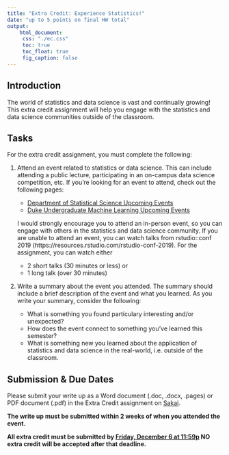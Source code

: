 ```yaml
---
title: "Extra Credit: Experience Statistics!"
date: "up to 5 points on final HW total"
output: 
    html_document: 
     css: "./ec.css"
     toc: true
     toc_float: true
     fig_caption: false
---
```


## Introduction 

The world of statistics and data science is vast and continually growing! This extra credit assignment will help you engage with the statistics and data science communities outside of the classroom. 

## Tasks

For the extra credit assignment, you must complete the following:

1. Attend an event related to statistics or data science. This can include attending a public lecture, participating in an on-campus data science competition, etc. If you're looking for an event to attend, check out the following pages: 

    - [Department of Statistical Science Upcoming Events](https://stat.duke.edu/events)
    - [Duke Undergraduate Machine Learning Upcoming Events](https://dukeml.org/events.html)
<br>

    I would strongly encourage you to attend an in-person event, so you can engage with others in the statistics and data science community. If you are unable to attend an event, you can watch talks from rstudio::conf 2019 (https://resources.rstudio.com/rstudio-conf-2019). For the assignment, you can watch either 
    
    - 2 short talks (30 minutes or less) or 
    - 1 long talk (over 30 minutes)

2. Write a summary about the event you attended. The summary should include a brief description of the event and what you learned. As you write your summary, consider the following:
    - What is something you found particulary interesting and/or unexpected?
    - How does the event connect to something you've learned this semester?
    - What is something new you learned about the application of statistics and data science in the real-world, i.e. outside of the classroom.
    
  
## Submission & Due Dates

Please submit your write up as a Word document (.doc, .docx, .pages) or PDF document (.pdf) in the Extra Credit assignment on [Sakai](https://sakai.duke.edu/). 

**The write up must be submitted within 2 weeks of when you attended the event.**

**All extra credit must be submitted by <u>Friday, December 6 at 11:59p</u> NO extra credit will be accepted after that deadline.**